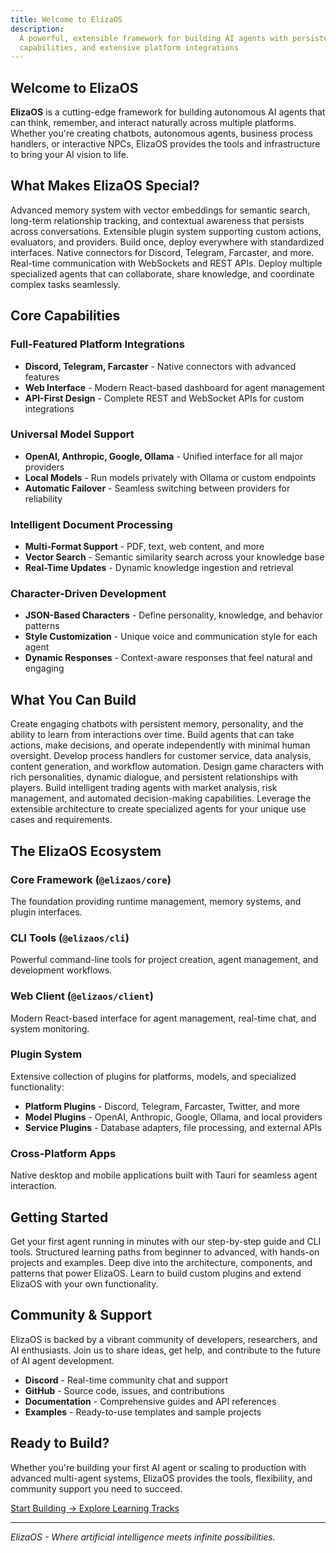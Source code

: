 ```yaml
---
title: Welcome to ElizaOS
description:
  A powerful, extensible framework for building AI agents with persistent memory, multi-modal
  capabilities, and extensive platform integrations
---
```


## Welcome to ElizaOS

**ElizaOS** is a cutting-edge framework for building autonomous AI agents that can think, remember,
and interact naturally across multiple platforms. Whether you're creating chatbots, autonomous
agents, business process handlers, or interactive NPCs, ElizaOS provides the tools and
infrastructure to bring your AI vision to life.

## What Makes ElizaOS Special?

<div className="grid grid-cols-1 md:grid-cols-2 gap-4 mt-6">

<Card title="Persistent Memory" href="/docs/core-concepts/data-state/memory-system">
  Advanced memory system with vector embeddings for semantic search, long-term relationship
  tracking, and contextual awareness that persists across conversations.
</Card>

<Card title="Plugin Architecture" href="/docs/core-concepts/architecture/plugin-system">
  Extensible plugin system supporting custom actions, evaluators, and providers. Build once, deploy
  everywhere with standardized interfaces.
</Card>

<Card title="Multi-Platform Support" href="/docs/core-concepts/communication">
  Native connectors for Discord, Telegram, Farcaster, and more. Real-time communication with
  WebSockets and REST APIs.
</Card>

<Card title="Multi-Agent Systems" href="/docs/core-concepts/agent-development/agents">
  Deploy multiple specialized agents that can collaborate, share knowledge, and coordinate complex
  tasks seamlessly.
</Card>

</div>

## Core Capabilities

### **Full-Featured Platform Integrations**

- **Discord, Telegram, Farcaster** - Native connectors with advanced features
- **Web Interface** - Modern React-based dashboard for agent management
- **API-First Design** - Complete REST and WebSocket APIs for custom integrations

### **Universal Model Support**

- **OpenAI, Anthropic, Google, Ollama** - Unified interface for all major providers
- **Local Models** - Run models privately with Ollama or custom endpoints
- **Automatic Failover** - Seamless switching between providers for reliability

### **Intelligent Document Processing**

- **Multi-Format Support** - PDF, text, web content, and more
- **Vector Search** - Semantic similarity search across your knowledge base
- **Real-Time Updates** - Dynamic knowledge ingestion and retrieval

### **Character-Driven Development**

- **JSON-Based Characters** - Define personality, knowledge, and behavior patterns
- **Style Customization** - Unique voice and communication style for each agent
- **Dynamic Responses** - Context-aware responses that feel natural and engaging

## What You Can Build

<div className="grid grid-cols-1 md:grid-cols-3 gap-4 mt-6">

<Card title="Conversational Agents">
  Create engaging chatbots with persistent memory, personality, and the ability to learn from
  interactions over time.
</Card>

<Card title="Autonomous Agents">
  Build agents that can take actions, make decisions, and operate independently with minimal human
  oversight.
</Card>

<Card title="Business Automation">
  Develop process handlers for customer service, data analysis, content generation, and workflow
  automation.
</Card>

<Card title="Interactive NPCs">
  Design game characters with rich personalities, dynamic dialogue, and persistent relationships
  with players.
</Card>

<Card title="Trading Systems">
  Build intelligent trading agents with market analysis, risk management, and automated
  decision-making capabilities.
</Card>

<Card title="Custom Solutions">
  Leverage the extensible architecture to create specialized agents for your unique use cases and
  requirements.
</Card>

</div>

## The ElizaOS Ecosystem

### **Core Framework** (`@elizaos/core`)

The foundation providing runtime management, memory systems, and plugin interfaces.

### **CLI Tools** (`@elizaos/cli`)

Powerful command-line tools for project creation, agent management, and development workflows.

### **Web Client** (`@elizaos/client`)

Modern React-based interface for agent management, real-time chat, and system monitoring.

### **Plugin System**

Extensive collection of plugins for platforms, models, and specialized functionality:

- **Platform Plugins** - Discord, Telegram, Farcaster, Twitter, and more
- **Model Plugins** - OpenAI, Anthropic, Google, Ollama, and local providers
- **Service Plugins** - Database adapters, file processing, and external APIs

### **Cross-Platform Apps**

Native desktop and mobile applications built with Tauri for seamless agent interaction.

## Getting Started

<div className="grid grid-cols-1 md:grid-cols-2 gap-4 mt-6">

<Card title="Quick Start" href="/docs/getting-started/quickstart">
  Get your first agent running in minutes with our step-by-step guide and CLI tools.
</Card>

<Card title="Learning Tracks" href="/docs/learning-tracks">
  Structured learning paths from beginner to advanced, with hands-on projects and examples.
</Card>

<Card title="Core Concepts" href="/docs/core-concepts">
  Deep dive into the architecture, components, and patterns that power ElizaOS.
</Card>

<Card title="Plugin Development" href="/docs/plugins">
  Learn to build custom plugins and extend ElizaOS with your own functionality.
</Card>

</div>

## Community & Support

<Callout type="info" title="Join the ElizaOS Community">
ElizaOS is backed by a vibrant community of developers, researchers, and AI enthusiasts. Join us to share ideas, get help, and contribute to the future of AI agent development.

- **Discord** - Real-time community chat and support
- **GitHub** - Source code, issues, and contributions
- **Documentation** - Comprehensive guides and API references
- **Examples** - Ready-to-use templates and sample projects
</Callout>

## Ready to Build?

Whether you're building your first AI agent or scaling to production with advanced multi-agent
systems, ElizaOS provides the tools, flexibility, and community support you need to succeed.

<div className="mt-6 flex flex-wrap gap-4">
  <a
    href="/docs/getting-started/quickstart"
    className="inline-flex items-center rounded-md bg-blue-600 px-4 py-2 text-white transition-colors hover:bg-blue-700"
  >
    Start Building →
  </a>
  <a
    href="/docs/learning-tracks"
    className="inline-flex items-center rounded-md border border-gray-300 px-4 py-2 transition-colors hover:bg-gray-50"
  >
    Explore Learning Tracks
  </a>
</div>

---

_ElizaOS - Where artificial intelligence meets infinite possibilities._
